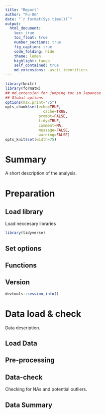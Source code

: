 ```yaml
---
title: "Report"
author: "Fu-Om"
date: "`r format(Sys.time())`"
output:
  html_document:
    toc: true
    toc_float: true
    number_sections: true
    fig_caption: true
    code_folding: hide
    theme: lumen
    highlight: tango
    self_contained: true
    md_extensions: -ascii_identifiers 
---
```


```r
library(knitr)
library(formatR)
## md_extension for jumping toc in Japanese
## Global options
options(max.print="75")
opts_chunk$set(echo=TRUE,
                 cache=TRUE,
               prompt=FALSE,
               tidy=TRUE,
               comment=NA,
               message=FALSE,
               warning=FALSE)
opts_knit$set(width=75)
```

# Summary

A short description of the analysis.

# Preparation {.tabset .tabset-fade}

## Load library

Load neccesary libraries

```r
library(tidyverse)
```

## Set options

## Functions

## Version

```r
devtools::session_info()
```

# Data load & check {.tabset .tabset-fade}

Data description.

## Load Data

## Pre-processing

## Data-check

Checking for NAs and potential outliers.

## Data Summary
